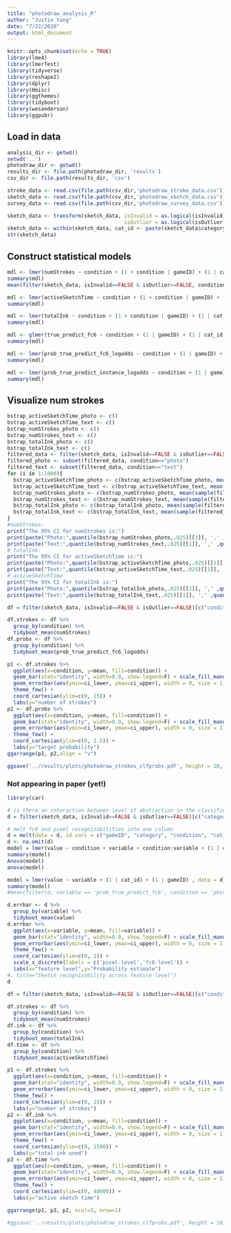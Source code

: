 ```yaml
---
title: "photodraw_analysis_R"
author: "Justin Yang"
date: "7/22/2020"
output: html_document
---
```


```r
knitr::opts_chunk$set(echo = TRUE)
library(lme4)
library(lmerTest)
library(tidyverse)
library(reshape2)
library(dplyr)
library(Hmisc)
library(ggthemes)
library(tidyboot)
library(wesanderson)
library(ggpubr)
```

## Load in data 

```r
analysis_dir <- getwd()
setwd('..')
photodraw_dir <- getwd()
results_dir <- file.path(photodraw_dir, 'results')
csv_dir <- file.path(results_dir, 'csv')

stroke_data <- read.csv(file.path(csv_dir,'photodraw_stroke_data.csv'))
sketch_data <- read.csv(file.path(csv_dir,'photodraw_sketch_data.csv'))
survey_data <- read.csv(file.path(csv_dir,'photodraw_survey_data.csv'))

sketch_data <- transform(sketch_data, isInvalid = as.logical(isInvalid),
                                      isOutlier = as.logical(isOutlier))
sketch_data <- within(sketch_data, cat_id <- paste(sketch_data$category, sketch_data$photoid, sep="_"))
str(sketch_data)
```

## Construct statistical models
```r
mdl <- lmer(numStrokes ~ condition + (1 + condition | gameID) + (1 | cat_id), filter(sketch_data, isInvalid==FALSE & isOutlier==FALSE))
summary(mdl)
mean(filter(sketch_data, isInvalid==FALSE & isOutlier==FALSE, condition=='text')[['numStrokes']])
```

```r
mdl <- lmer(activeSketchTime ~ condition + (1 + condition | gameID) + (1 |cat_id), data = filter(sketch_data, isInvalid==FALSE & isOutlier==FALSE))
summary(mdl)
```

```r
mdl <- lmer(totalInk ~ condition + (1 + condition | gameID) + (1 | cat_id), filter(sketch_data, isInvalid==FALSE & isOutlier==FALSE))
summary(mdl)
```

```r
mdl <- glmer(true_predict_fc6 ~ condition + (1 | gameID) + (1 | cat_id), filter(sketch_data, isInvalid==FALSE & isOutlier==FALSE), family = binomial, nAGQ=0)
summary(mdl)
```

```r
mdl <- lmer(prob_true_predict_fc6_logodds ~ condition + (1 | gameID) + (1 | cat_id), filter(sketch_data, isInvalid==FALSE & isOutlier==FALSE))
summary(mdl)
```


```r
mdl <- lmer(prob_true_predict_instance_logodds ~ condition + (1 | gameID) + (1 | cat_id), filter(sketch_data, isInvalid==FALSE & isOutlier==FALSE))
summary(mdl)
```

## Visualize num strokes

```r
bstrap_activeSketchTime_photo <- c()
bstrap_activeSketchTime_text <- c()
bstrap_numStrokes_photo <- c()
bstrap_numStrokes_text <- c()
bstrap_totalInk_photo <- c()
bstrap_totalInk_text <- c()
filtered_data <- filter(sketch_data, isInvalid==FALSE & isOutlier==FALSE)
filtered_photo <- subset(filtered_data, condition=="photo")
filtered_text <- subset(filtered_data, condition=="text")
for (i in 1:1000){
  bstrap_activeSketchTime_photo <- c(bstrap_activeSketchTime_photo, mean(sample(filtered_photo$activeSketchTime,100,replace=T)))
  bstrap_activeSketchTime_text <- c(bstrap_activeSketchTime_text, mean(sample(filtered_text$activeSketchTime,100,replace=T)))
  bstrap_numStrokes_photo <- c(bstrap_numStrokes_photo, mean(sample(filtered_photo$numStrokes,100,replace=T)))
  bstrap_numStrokes_text <- c(bstrap_numStrokes_text, mean(sample(filtered_text$numStrokes,100,replace=T)))
  bstrap_totalInk_photo <- c(bstrap_totalInk_photo, mean(sample(filtered_photo$totalInk,100,replace=T)))
  bstrap_totalInk_text <- c(bstrap_totalInk_text, mean(sample(filtered_text$totalInk,100,replace=T)))
}
#numStrokes:
print("The 95% CI for numStrokes is:")
print(paste("Photo:",quantile(bstrap_numStrokes_photo,.025)[[1]], ',' ,quantile(bstrap_numStrokes_photo,.975)[[1]]))
print(paste("Text:",quantile(bstrap_numStrokes_text,.025)[[1]], ',' ,quantile(bstrap_numStrokes_text,.975)[[1]]))
# totalInk:
print("The 95% CI for activeSketchTime is:")
print(paste("Photo:",quantile(bstrap_activeSketchTime_photo,.025)[[1]], ',' ,quantile(bstrap_activeSketchTime_photo,.975)[[1]]))
print(paste("Text:",quantile(bstrap_activeSketchTime_text,.025)[[1]], ',' ,quantile(bstrap_activeSketchTime_text,.975)[[1]]))
# activeSketchTime
print("The 95% CI for totalInk is:")
print(paste("Photo:",quantile(bstrap_totalInk_photo,.025)[[1]], ',' ,quantile(bstrap_totalInk_photo,.975)[[1]]))
print(paste("Text:",quantile(bstrap_totalInk_text,.025)[[1]], ',' ,quantile(bstrap_totalInk_text,.975)[[1]]))
```

```r

df = filter(sketch_data, isInvalid==FALSE & isOutlier==FALSE)[c("condition","numStrokes","prob_true_predict_fc6_logodds")] 

df.strokes <- df %>%
  group_by(condition) %>%
  tidyboot_mean(numStrokes)
df.probs <- df %>%
  group_by(condition) %>%
  tidyboot_mean(prob_true_predict_fc6_logodds)

p1 <- df.strokes %>% 
  ggplot(aes(x=condition, y=mean, fill=condition)) +
  geom_bar(stat="identity", width=0.9, show.legend=F) + scale_fill_manual(values=rev(wes_palette(n=2, name="Royal1"))) +  
  geom_errorbar(aes(ymin=ci_lower, ymax=ci_upper), width = 0, size = 1) +
  theme_few() + 
  coord_cartesian(ylim=c(0, 15)) +
  labs(y="number of strokes")
p2 <- df.probs %>% 
  ggplot(aes(x=condition, y=mean, fill=condition)) +
  geom_bar(stat="identity", width=0.9, show.legend=F) + scale_fill_manual(values=rev(wes_palette(n=2, name="Royal1"))) +
  geom_errorbar(aes(ymin=ci_lower, ymax=ci_upper), width = 0, size = 1) +
  theme_few() + 
  coord_cartesian(ylim=c(0, 2.5)) + 
  labs(y="target probability")
ggarrange(p1, p2,align = "v")

ggsave('../results/plots/photodraw_strokes_clfprobs.pdf', height = 10, width = 8, units = 'cm', useDingbats = F)
```


### Not appearing in paper (yet!)

```r
library(car)

# is there an interaction between level of abstraction in the classifier and condition?
d = filter(sketch_data, isInvalid==FALSE & isOutlier==FALSE)[c("category", "condition", "cat_id","gameID", "prob_true_predict_fc6", "prob_true_predict_pixel")]

# melt fc6 and pixel recognizabilities into one column
d = melt(data = d, id.vars = c("gameID", "category", "condition", "cat_id"), measure.vars = c("prob_true_predict_pixel", "prob_true_predict_fc6"))
d <- na.omit(d)
model = lmer(value ~ condition + variable + condition:variable + (1 | category) + (1 | gameID) , data = d)
summary(model)
Anova(model)
anova(model)
```

```r
model = lmer(value ~ variable + (1 | cat_id) + (1 | gameID) , data = d)
summary(model)
#mean(filter(d, variable == 'prob_true_predict_fc6', condition == 'photo')[['value']])
```


```r
d.errbar <- d %>%
  group_by(variable) %>%
  tidyboot_mean(value)
d.errbar %>% 
  ggplot(aes(x=variable, y=mean, fill=variable)) +
  geom_bar(stat="identity", width=0.9, show.legend=F) + scale_fill_manual(values=rev(wes_palette(n=2, name="Royal1"))) +  
  geom_errorbar(aes(ymin=ci_lower, ymax=ci_upper), width = 0, size = 1) +
  theme_few() + 
  coord_cartesian(ylim=c(0, 1)) +
  scale_x_discrete(labels = c('pixel-level','fc6-level')) +
  labs(x="feature level",y="Probability estimate")
#, title="Sketch recognizability across feature level")
d

```

```r

df = filter(sketch_data, isInvalid==FALSE & isOutlier==FALSE)[c("condition","numStrokes", "totalInk", "activeSketchTime")] 

df.strokes <- df %>%
  group_by(condition) %>%
  tidyboot_mean(numStrokes)
df.ink <- df %>%
  group_by(condition) %>%
  tidyboot_mean(totalInk)
df.time <- df %>%
  group_by(condition) %>%
  tidyboot_mean(activeSketchTime)

p1 <- df.strokes %>% 
  ggplot(aes(x=condition, y=mean, fill=condition)) +
  geom_bar(stat="identity", width=0.9, show.legend=F) + scale_fill_manual(values=rev(wes_palette(n=2, name="Royal1"))) +  
  geom_errorbar(aes(ymin=ci_lower, ymax=ci_upper), width = 0, size = 1) +
  theme_few() + 
  coord_cartesian(ylim=c(0, 15)) +
  labs(y="number of strokes") 
p2 <- df.ink %>% 
  ggplot(aes(x=condition, y=mean, fill=condition)) +
  geom_bar(stat="identity", width=0.9, show.legend=F) + scale_fill_manual(values=rev(wes_palette(n=2, name="Royal1"))) +  
  geom_errorbar(aes(ymin=ci_lower, ymax=ci_upper), width = 0, size = 1) +
  theme_few() + 
  coord_cartesian(ylim=c(0, 1500)) +
  labs(y="total ink used") 
p3 <- df.time %>% 
  ggplot(aes(x=condition, y=mean, fill=condition)) +
  geom_bar(stat="identity", width=0.9, show.legend=F) + scale_fill_manual(values=rev(wes_palette(n=2, name="Royal1"))) +  
  geom_errorbar(aes(ymin=ci_lower, ymax=ci_upper), width = 0, size = 1) +
  theme_few() + 
  coord_cartesian(ylim=c(0, 40000)) +
  labs(y="active sketch time") 

ggarrange(p1, p3, p2, ncol=3, nrow=1)

#ggsave('../results/plots/photodraw_strokes_clfprobs.pdf', height = 10, width = 8, units = 'cm', useDingbats = F)
```